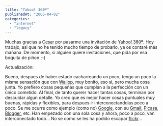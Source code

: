```yaml
---
title: "Yahoo! 360º"
publishedAt: "2005-04-02"
categories: 
  - "internet"
  - "legacy"
---
```


Muchas gracias a [Cesar](http://obm.corcoles.net/) por pasarme una invitación de [Yahoo! 360º](http://360.yahoo.com/). Hoy trabajo, asi que no he tenido mucho tiempo de probarlo, ya os contaré más mañana. De momento, si alguien quiere invitaciones, que pida por esa boquita de piñon ;-)

Actualización:

Bueno, despues de haber estado cacharreando un poco, tengo un poco la misma sensación que con [Wallop](http://mywallop.com/), muy bonito, eso si, pero mucha cosa junta. Yo prefiero cosas pequeñas que cumplan a la perfección con un único cometido. Al final, de tanto querer hacer tantas cosas, terminan por descuidar algun detalle. Yo creo que es mejor hacer cosas puntuales muy buenas, rápidas y flexibles, para despues ir interconectandolas poco a poco. Se me ocurre como ejemplo (como no) [Google](http://www.google.com), con su [Gmail](http://www.gmail.com), [Picasa](http://www.picasa.com/), [Blogger](http://www.blogger.com), etc. Han empezado con una sola cosa y ahora, poco a poco, van interconectado todo... No se como se les ha podido escapar [flickr](http://flickr.com/)...
